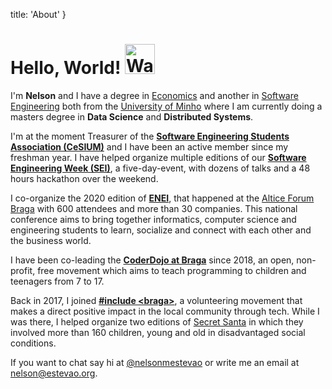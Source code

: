 

  title: 'About'
}

# Hello, World! <Image src="/img/wave.gif" alt="Waving" width="48" height="48" />

I'm **Nelson** and I have a degree in [Economics](https://www.eeg.uminho.pt/pt/estudar/Licenciaturas/Paginas/economia.aspx) and another in [Software Engineering](https://miei.di.uminho.pt/plano_estudos.html) both from the [University of Minho](https://www.uminho.pt) where I am currently doing a masters degree in **Data Science** and **Distributed Systems**.

I'm at the moment Treasurer of the **[Software Engineering Students Association (CeSIUM)](https://cesium.di.uminho.pt)** and I have been an active member since my freshman year. I have helped organize multiple editions of our **[Software Engineering Week (SEI)](https://seium.org)**, a five-day-event, with dozens of talks and a 48 hours hackathon over the weekend.

I co-organize the 2020 edition of **[ENEI](https://2020.enei.pt)**, that happened at the [Altice Forum Braga](https://forumbraga.com/) with 600 attendees and more than 30 companies. This national conference aims to bring together informatics, computer science and engineering students to learn, socialize and connect with each other and the business world.

I have been co-leading the **[CoderDojo at Braga](https://www.instagram.com/coderdojobraga/)** since 2018, an open, non-profit, free movement which aims to teach programming to children and teenagers from 7 to 17.

Back in 2017, I joined **[#include <braga\>](https://www.instagram.com/includebraga/)**, a volunteering movement that makes a direct positive impact in the local community through tech. While I was there, I helped organize two editions of [Secret Santa](https://include-secret-santa.herokuapp.com/) in which they involved more than 160 children, young and old in disadvantaged social conditions.

If you want to chat say hi at [@nelsonmestevao](https://twitter.com/nelsonmestevao) or write me an email at <nelson@estevao.org>.
